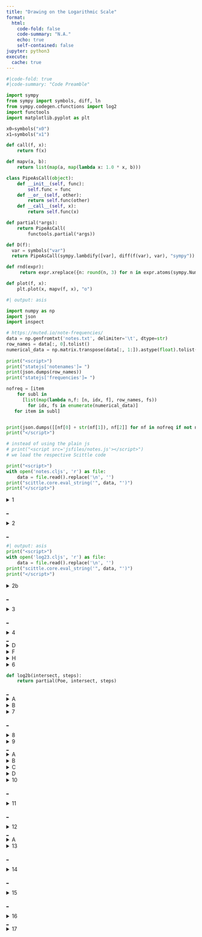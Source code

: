```yaml
---
title: "Drawing on the Logarithmic Scale"
format:
  html:
    code-fold: false
    code-summary: "N.A."
    echo: true
    self-contained: false
jupyter: python3
execute:
  cache: true
---
```

<script type="text/javascript" charset="UTF-8"
 src="jsfiles/jsxgraph/distrib/jsxgraphcore.js"></script>
<link rel="stylesheet" type="text/css" href="jsfiles/jsxgraph/distrib/jsxgraph.css" />

<script>var SCITTLE_NREPL_WEBSOCKET_PORT = 1340;</script>
<script src="jsfiles/scittle/dist/scittle.js" type="application/javascript"></script>
<script src="jsfiles/scittle/dist/scittle.nrepl.js" type="application/javascript"></script>
<script src="jsfiles/blockly/blockly_compressed.js"></script>
<script src="jsfiles/blockly/msg/en.js"></script>
<script src="jsfiles/twotiles/twotiles_core.js"></script>

<link rel="stylesheet" type="text/css" href="jsfiles/rigsomelight.com/css/syntax.css">

<link rel="stylesheet" type="text/css" href="jsfiles/rigsomelight.com/assets/bootstrap/css/bootstrap.css">

<link rel="stylesheet" type="text/css" href="jsfiles/rigsomelight.com/assets/css/style.css">

<link rel="stylesheet" type="text/css" href="jsfiles/rigsomelight.com/assets/inline-edit/css/style.css">

<link rel="stylesheet" type="text/css" href="jsfiles/log.css">


<script>
var parse = scittle.core.eval_string(twotiles.parse_clj);
Blockly.defineBlocksWithJsonArray(twotiles.blocks);
</script>

<script>
var cleandiv = (divid) => {
const el = document.getElementById(divid);
while (el.firstChild) el.removeChild(el.firstChild);
}
var brender = (code,divid) => {
cleandiv(divid);
let ws = Blockly.inject(divid,
{"sounds": false,
"scrollbars": false,
"trashcan": false});

Blockly.Xml.clearWorkspaceAndLoadFromXml(Blockly.utils.xml.textToDom(parse(code)), ws);

return ws;
}

</script>

<script>var statejs = {};</script>

<script>
const delay = ms => new Promise(res => setTimeout(res, ms));
</script>

::: {.hidden}
```python
#|code-fold: true
#|code-summary: "Code Preamble"

import sympy
from sympy import symbols, diff, ln
from sympy.codegen.cfunctions import log2
import functools
import matplotlib.pyplot as plt

x0=symbols("x0")
x1=symbols("x1")

def call(f, x):
    return f(x)

def mapv(a, b):
    return list(map(a, map(lambda x: 1.0 * x, b)))

class PipeAsCall(object):
    def __init__(self, func):
        self.func = func
    def __or__(self, other):
        return self.func(other)
    def __call__(self, x):
        return self.func(x)

def partial(*args):
    return PipeAsCall(
        functools.partial(*args))

def D(f):
  var = symbols("var")
  return PipeAsCall(sympy.lambdify([var], diff(f(var), var), "sympy"))

def rnd(expr):
     return expr.xreplace({n: round(n, 3) for n in expr.atoms(sympy.Number)})

def plot(f, x):
    plt.plot(x, mapv(f, x), "o")
```
:::

::: {.hidden}
```python
#| output: asis

import numpy as np
import json
import inspect

# https://muted.io/note-frequencies/
data = np.genfromtxt('notes.txt', delimiter='\t', dtype=str)
row_names = data[:, 0].tolist()
numerical_data = np.matrix.transpose(data[:, 1:]).astype(float).tolist()
               
print("<script>")
print("statejs['notenames']= ")
print(json.dumps(row_names))
print("statejs['frequencies']= ")

nofreq = [item
    for subl in
      [list(map(lambda n,f: [n, idx, f], row_names, fs))
        for idx, fs in enumerate(numerical_data)]
   for item in subl]


print(json.dumps([[nf[0] + str(nf[1]), nf[2]] for nf in nofreq if not nf[0].endswith("s")]))
print("</script>")

# instead of using the plain js
# print("<script src='jsfiles/notes.js'></script>")
# we load the respective Scittle code

print("<script>")
with open('notes.cljs', 'r') as file:
    data = file.read().replace('\n', '')
print("scittle.core.eval_string('", data, "')")
print("</script>")
```
:::

<!--
> The Pythagoreans have shown that the pitch of a tone depends on the length of a cord. This was the first successful reduction of quality to quantity and therefore the beginning of science.  
> - Arthur Koestler, the Sleepwalkers
-->

<details>
<summary id="1">1</summary>
<div id="divnotes2" class="jxgbox" style="height:300px;"></div>
<script>statejs.notes.main("divnotes2");</script>

<span onClick=statejs.notes.main('divnotes2') style="color:blue">A</span>
<span onClick="statejs.notes.anim1()" style="color:blue">B</span>
<span onClick="statejs.notes.anim2()" style="color:blue">C</span>
<span onClick="statejs.notes.anim3()" style="color:blue">D</span>
<span onClick="statejs.notes.anim5()" style="color:blue">E</span>
<span onClick="statejs.notes.anim6()" style="color:blue">F</span>

<div class="desc" id="divnotes2_t">
Sometimes, you need to start with the basics. Especially, when there is more than one way to do things. I'd like to show you how I do plots. I needed to make a choice for the object to plot. It could have been anyone, but I thought I take the logarithm. After all, it is not widely recognized that our musical scale is logarithmic. -- I figured that would make a good start.
</div>
</details>

::: {.column-margin}
<a href="#1" onClick="statejs.notes.anim6(); cleandiv('divnotes2_t')">_</a>
:::

<details>
<summary id="2">2</summary>
<div id="blocklyDivLog2" style="height: 300px;"></div>
<script>
function v2() {
brender("(:tiles/infix (* (log2 (:tiles/infix (/ x 220))) 7))", "blocklyDivLog2");
cleandiv("blocklyDivLog2_t")
}
v2();
</script>
<div class="desc" id="blocklyDivLog2_t">
To fit the notes, you need to take the log2 and scale it a bit -- But I have jumped ahead. Let's get to the basics of plotting.
</div>
</details>

::: {.column-margin}
<a href="#2" onClick=v2()>_</a>
:::

::: {.hidden}
```python
#| output: asis
print("<script>")
with open('log23.cljs', 'r') as file:
    data = file.read().replace('\n', '')
print("scittle.core.eval_string('", data, "')")
print("</script>")
```
:::

<!--
::: {.column-margin}
<details>
<summary>--</summary>
<div id="divlog23" class="jxgbox" style="height:150px; width: 350px"></div>
<script>
statejs.log23.main("divlog23");
statejs.log23.anim2();
</script>
</details>
:::
-->

<details>
<summary id="5">2b</summary>
<div id="blocklyDiv10" style="height: 150px; width: 800px"></div>
<script>brender("(plot log2 [1 2 4 8])", "blocklyDiv10")</script>
<div class="desc" id="blocklyDiv10_t">
You can readily plot the log2. And I already hit the major point here. It is the log2 that you plot. The log2 is a perfectly good mathematical object. It is not the log2 of x or y or z. It is just log2. People often get confused about this.
</div>
```python
plot(log2, [1, 2, 4, 8])
```
<script>
var clean5 = () => { brender("(plot log2 [1 2 4 8])", "blocklyDiv10"); cleandiv("blocklyDiv10_t");}
</script>
</details>

::: {.column-margin}
<a href="#5" onClick=clean5()>_</a>
:::

<details>
<summary id="3">3</summary>
<div id="divmanylogs" class="jxgbox" style="height:300px"></div>
<script>
statejs.log23.many("divmanylogs");

const mywait = async () => {
  statejs.log23.manyanim2(110, 7);
  await delay(500);
  statejs.log23.manyanim2(440, 7);
  await delay(500);
  statejs.log23.manyanim2(880, 7);
};

var clean3 = () => {mywait(); cleandiv("divmanylogs_t")}
</script>

<span onClick=statejs.log23.many("divmanylogs") style="color:blue">A</span>
<span onClick=mywait() style="color:blue">B</span>
<div class="desc" id="divmanylogs_t">
Now I need to get more to something like this -- I need to scale the log2.
</div>

</details>
::: {.column-margin}
<a href="#3" onClick=clean3()>_</a>
:::

<details>
<summary id="4">4</summary>
<div id="blocklyDiv5" style="height: 350px;"></div>
<script>
var ws5 = brender(" (:tiles/infix (* (log2 (:tiles/infix (/ x 220))) 7))", "blocklyDiv5");

var addBlocks = (ws) => (s) =>
Blockly.Xml.appendDomToWorkspace(Blockly.utils.xml.textToDom(parse(s)), ws);
var abws5 = addBlocks(ws5);
</script>

<span onClick="" style="color:blue">A</span>
<span onClick="abws5('(def (Poe intersect steps x) (return :tiles/slot))')" style="color:blue">B</span>
<span onClick="abws5('intersect'); abws5('steps')" style="color:blue">C</span>
<span onClick="abws5('(Poe :tiles/slot :tiles/slot 440)')" style="color:blue">E</span>
<span onClick="abws5('(Poe 1 1 2)')" style="color:blue">G</span>
<div class="desc" id="blocklyDiv5_t">
I start with the formula that has been found over the centuries by stronger souls then us. The combination of music and math begins 500 BCE with Pythagoras. -- I needed to wrap this formula into a procedure. For this you have to make a decision. You have to choose names. Naming is hard. The procedure itself I give the name Poe. It takes the arguments intersect, steps and the frequency x. The procedure returns the formula. -- You have to replace the numbers by the chosen names. -- I provide the procedure as Python code. -- Now the procedure can be called with the numbers. -- Or with other numbers.
</div>
</details>

<script>
var four_ = () => {
var ws4u = brender(" (def (Poe intersect steps x) (return (:tiles/infix (* (log2 (:tiles/infix (/ x intersect))) steps))))", "blocklyDiv5");
var abws4u = addBlocks(ws4u);
abws4u('(Poe 220 7 440)')
abws4u('(Poe 1 1 2)')
cleandiv("blocklyDiv5_t")
}
</script>

::: {.column-margin}
<a href="#4" onClick=four_()>_</a>
<details>
<summary>D</summary>
<div style="width: 300px">
```python
def Poe(intersect, steps, x):
    return log2(x/intersect) * steps
```
</div>
</details>
:::


<!--
<details>
<summary>--</summary>
<div id="jjjobs">
<div class="cljs-editor-new"><pre>(do (defn add-blocks [s] (display-html (str "&lt;tiles&gt;" s "&lt;/tiles&gt;")) :tiles)

(add-blocks '(def (log2a intersect steps x) (return :tiles/slot))))
(add-blocks '(log2a 220 7 440))
(add-blocks '(log2a 1 1 2))</pre></div>
</div>
</details>

<script src="jsfiles/rigsomelight.com/assets/inline-edit/main.js"></script>

<script>
function mutationCallback(customFn, mutationsList, observer) {
      mutationsList.forEach((mutation) => {
        if (mutation.target.className == "cljs-html-display active" &&
            mutation.type == "childList") {
        customFn(mutation.target.childNodes[0].innerText);
        }
    });
}

const observer = new MutationObserver(mutationCallback.bind(null, addBlocks(ws5)));
const targetNode = document.getElementById("jjjobs");
const config = { attributes: true, childList: true, subtree: true };
observer.observe(targetNode, config);
</script>

-->

::: {.column-margin}
<div>
<details>
<summary>F</summary>
<div style="width: 300px">
```python
Poe(220, 7, 440)
```
</div>
</details>

<details>
<summary>H</summary>

<div style="width: 300px">
```python
Poe(1, 1, 2)
```
</div>
</details>
</div>
:::

<!--
:::{.column-screen-left}
<details>
<summary>xx</summary>
<table>
<tr>
<td style="vertical-align: top">
<div id="blocklyDivLog21" style="height: 150px; width: 230px"></div>
<script>brender("(log2 x)", "blocklyDivLog21")</script>
</td>
<td>
<div id="divlog2x" class="jxgbox" style="height:300px; width: 800px"></div>
<script>
statejs.log23.log3("divlog2x");
</script>
<span onClick=statejs.log23.log3("divlog2x") style="color:blue">1</span>
<span onClick=statejs.log23.log3anim2() style="color:blue">2</span>
<span onClick=statejs.log23.log3anim3() style="color:blue">3</span>
</td>
</tr>
</table>
</details>
:::
-->

:::{.column-screen-left}
<details>
<summary id="6">6</summary>
<table><tr>
<td style="vertical-align: top">
<div style="width: 230px"><img src="jsfiles/xkcd_partial.jpg" style="horizontal-align: right"></img></div>
</td>
<td style="vertical-align: top">
<div id="blocklyDiv14" style="height: 500px; width: 800px"></div>
<script>
var r14= () => brender("(plot (partial Poe 1 1) [1 2 4 8])", "blocklyDiv14")
var ws6 = r14();
</script>

<span onClick="addBlocks(ws6)('(log2b intersect steps)'); addBlocks(ws6)('(log2b intersect steps)'); addBlocks(ws6)('(def :tiles/slot (return :tiles/slot))') " style="color:blue">D</span>


<div class="desc" id="blocklyDiv14_t">
The procedure I named Poe cannot be plot directly. Only mathematical objects can be drawn. To make a mathematical object out of Poe, you use a procedure named partial. -- Only then can you plot the log2. -- Here is the main theme in spades. Partial taking a procedure to deliver the math to plot.
</div>
</td>
</tr></table>

</details>
:::

::: {.hidden}
```python
def log2b(intersect, steps):
    return partial(Poe, intersect, steps)
```
:::

::: {.column-margin}
<a href="#6" onClick="r14(); cleandiv('blocklyDiv14_t')">_</a>
<details>
<summary>A</summary>
<div style="width: 300px">
```python
plot(partial(Poe, 1, 1), [1, 2, 4, 8])
```
</div>
</details>

<details>
<summary>B</summary>
<div style="width: 300px">
```python
plot(log2b(1, 1), [1, 2, 4, 8])
```
</div>
</details>
:::

<details>
<summary id="7">7</summary>
<div id="blocklyDiv16" style="height: 300px;"></div>
<script>
var r16= () => brender("(def (log2b intersect steps) (return (partial (Poe intersect steps))))", "blocklyDiv16")
r16();
</script>

<div class="desc" id="blocklyDiv16_t">
word
</div>
</details>

::: {.column-margin}
<a href="#7" onClick="r16(); cleandiv('blocklyDiv16_t')">_</a>
:::

<details>
<summary id="8">8</summary>
<div id="blocklyDiv16c" style="height:300px"></div>
<script>
var r16c= () =>brender("(plot (log2b 1 1) [1 2 4 8])", "blocklyDiv16c")
r16c();
</script>
<div class="desc" id="blocklyDiv16c_t">
word
</div>
</details>

<details>
<summary id="9">9</summary>
<div id="blocklyDiv19" style="height: 500px;"></div>
<script>
r19 = () => brender(" (call (log2b 1 1) 2)", "blocklyDiv19");
var ws19 = r19();
var abws19 = addBlocks(ws19);
</script>

<span onClick="" style="color:blue">A</span>
<span onClick="abws19('(call (log2b 1 1) x0)')" style="color:blue">B</span>
<span onClick="abws19('(call (log2b 1 1) x1)')" style="color:blue">C</span>
<span onClick="abws19('(call (log2b 1 0.7) x1)')" style="color:blue">D</span>

<div class="desc" id="blocklyDiv19_t">
word
</div>
</details>

<script>
var fu19 = () => {
var ws19_E = r19();
var abws19_E = addBlocks(ws19_E);
abws19_E('(call (log2b 1 1) x0)')
abws19_E('(call (log2b 1 1) x1)')
abws19_E('(call (log2b 1 0.7) x1)')
}
</script>

::: {.column-margin}
<a href="#9" onClick="fu19(); cleandiv('blocklyDiv19_t');">_</a>
<details>
<summary>A</summary>
<div style="width: 300px">
```python
call(log2b(1, 1), 2)
```
</div>
</details>

<details>
<summary>B</summary>
<div style="width: 300px">
```python
call(log2b(1, 1), x0)
```
</div>
</details>

<details>
<summary>C</summary>
<div style="width: 300px">
```python
call(log2b(1, 1), x1)
```
</div>
</details>

<details>
<summary>D</summary>
<div style="width: 300px">
```python
call(log2b(1, 0.7), x1)
```
</div>
</details>
:::

<details>
<summary id="10">10</summary>
<div id="divlog20_2" class="jxgbox" style="height:300px"></div>
<script>
statejs.log23.log2b("divlog20_2");
</script>
<span onClick=statejs.log23.log2b("divlog20_2") style="color:blue">C</span>
<span onClick=statejs.log23.log2banim2() style="color:blue">D</span>
<div class="desc" id="divlog20_2_t">
word
</div>
</details>

::: {.column-margin}
<a href="#10" onClick="cleandiv('divlog20_2_t');">_</a>
:::

<details>
<summary id="11">11</summary>
<div id="divlogtri" class="jxgbox" style="height:300px;"></div>
<script>
statejs.strfrac1ovX = "$$\\frac{1}{x}$$";
statejs.log23.logtri("divlogtri");
</script>
<span onClick=statejs.log23.logtri("divlogtri") style="color:blue">A</span>
<span onClick="statejs.log23.trianim2()" style="color:blue">B</span>
<span onClick="statejs.log23.trianim3()" style="color:blue">C</span>
<span onClick="statejs.log23.trianim4()" style="color:blue">D</span>
<span onClick="statejs.log23.trianim5()" style="color:blue">E</span>
<span onClick="statejs.log23.trianim6()" style="color:blue">F</span>
<span onClick="statejs.log23.trianim7()" style="color:blue">G</span>
<div class="desc" id="divlogtri_t">
word
</div>
</details>

::: {.column-margin}
<a href="#11" onClick="cleandiv('divlogtri_t');">_</a>
:::

<details>
<summary id="12">12</summary>
<div id="blocklyDiv17a" style="height:300px"></div>
<script>var ws17a = brender("(call (log2b 1 0.7) x0)", "blocklyDiv17a")
var ab = addBlocks(ws17a);
</script>
<span onClick="ab('(D :tiles/slot)')" style="color:blue">D</span>
<div class="desc" id="blocklyDiv17a_t">
word
</div>
</details>

::: {.column-margin}
<a href="#12" onClick="brender('(call (D (log2b 1 0.7)) x0)', 'blocklyDiv17a'); cleandiv('blocklyDiv17a_t');">_</a>
<details>
<summary>A</summary>
<div style="width: 300px">
```python
call(log2b(1, 0.7), x0)
```
</div>
</details>
:::

<details>
<summary id="13">13</summary>
```python
call(D(log2b(1, 0.7)), x0).evalf()
```

<div id="blocklyDiv22a" style="height:100px"></div>
<script>
var r13 = () => brender("(call (D ln) x0)", "blocklyDiv22a");
r13();
</script>
```python
call(D(ln), x0)
```
<div class="desc" id="blocklyDiv22a_t">
word
</div>
</details>

::: {.column-margin}
<a href="#13" onClick="r13(); cleandiv('blocklyDiv22a_t');">_</a>
:::

<details>
<summary id="14">14</summary>
$$\Large \left. \frac{d \ln(x)}{dx} \right|_{x=x_0}$$
<div class="desc" id="tex14_t">
word
</div>
</details>

::: {.column-margin}
<a href="#14" onClick="cleandiv('tex14_t');">_</a>
:::


<details>
<summary id="15">15</summary>
<div id="blocklyDivpipe" style="height:100px"></div>
<script>
var r15 = () => brender("((D ln) x0)", "blocklyDivpipe");
r15();
</script>

```python
(D(ln) | x0)
```
<div class="desc" id="blocklyDivpipe_t">
word
</div>
</details>

::: {.column-margin}
<a href="#15" onClick="r15(); cleandiv('blocklyDivpipe_t');">_</a>
:::

<details>
<summary id="16">16</summary>
<div id="blocklyDivpipe2" style="height:100px"></div>
<script>
var r16 = () => brender("((log2b 220 7) 440)", "blocklyDivpipe2");
r16();
</script>

```python
(log2b(220, 7) | 440)
```
<div class="desc" id="blocklyDivpipe2_t">
word
</div>
</details>

::: {.column-margin}
<a href="#16" onClick="r16(); cleandiv('blocklyDivpipe2_t');">_</a>
<details>

<summary>17</summary>
<div style="width: 300px">
```python
#| eval: false
class PipeAsCall(object):
    def __init__(self, func):
        self.func = func
    def __or__(self, other):
        return self.func(other)
    def __call__(self, x):
        return self.func(x)

def partial(*args):
    return PipeAsCall(
        functools.partial(*args))
```
</div>
</details>
:::

<script>
document.querySelectorAll("details")
.forEach(d => d.setAttribute("open", ""))
</script>